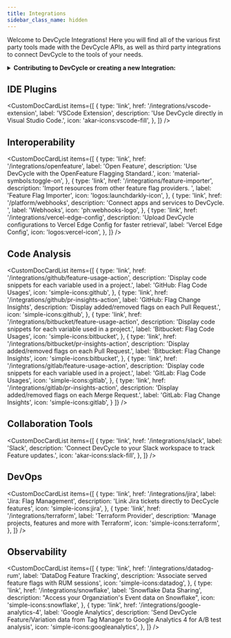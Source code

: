 ```yaml
---
title: Integrations
sidebar_class_name: hidden
---
```



Welcome to DevCycle Integrations! Here you will find all of the various first party tools made with the
DevCycle APIs, as well as third party integrations to connect DevCycle to the tools of your needs.

<details>
  <summary>
    <b>
      <i className="fas fa-arrows-alt"></i> Contributing to DevCycle or creating
      a new Integration:
    </b>
  </summary>
  <div>
    <p>
      If you would like to contribute to an existing integration or tool, all of
      DevCycle's tools and integrations are{' '}
      <a href="https://github.com/devcycleHQ">
        open source on the DevCycle Github repository.
      </a>
    </p>
    <p>
      Further, if you'd like to create a new tool or integration, a great
      starting point is <a href="/management-api/">DevCycle's Management API</a>{' '}
      which allows you to modify and interact with features and more within a
      DevCycle project, as well as the{' '}
      <a href="/bucketing-api/">DevCycle Bucketing API</a> which is used to
      serve users features and variables (and powers the DevCycle SDKs!)
    </p>
  </div>
</details>

## IDE Plugins

<CustomDocCardList
  items={[
    {
      type: 'link',
      href: '/integrations/vscode-extension',
      label: 'VSCode Extension',
      description: 'Use DevCycle directly in Visual Studio Code.',
      icon: 'akar-icons:vscode-fill',
    },
  ]}
/>

## Interoperability

<CustomDocCardList
  items={[
    {
      type: 'link',
      href: '/integrations/openfeature',
      label: 'Open Feature',
      description: 'Use DevCycle with the OpenFeature Flagging Standard.',
      icon: 'material-symbols:toggle-on',
    },
    {
      type: 'link',
      href: '/integrations/feature-importer',
      description: 'Import resources from other feature flag providers. ',
      label: 'Feature Flag Importer',
      icon: 'logos:launchdarkly-icon',
    },
    {
      type: 'link',
      href: '/platform/webhooks',
      description: 'Connect apps and services to DevCycle. ',
      label: 'Webhooks',
      icon: 'ph:webhooks-logo',
    },
    {
      type: 'link',
      href: '/integrations/vercel-edge-config',
      description: 'Upload DevCycle configurations to Vercel Edge Config for faster retrieval',
      label: 'Vercel Edge Config',
      icon: 'logos:vercel-icon',
    },
  ]}
/>

## Code Analysis
<CustomDocCardList
  items={[
    {
      type: 'link',
      href: '/integrations/github/feature-usage-action',
      description: 'Display code snippets for each variable used in a project.',
      label: 'GitHub: Flag Code Usages',
      icon: 'simple-icons:github',
    },
    {
      type: 'link',
      href: '/integrations/github/pr-insights-action',
      label: 'GitHub: Flag Change Insights',
      description: 'Display added/removed flags on each Pull Request.',
      icon: 'simple-icons:github',
    },
    {
      type: 'link',
      href: '/integrations/bitbucket/feature-usage-action',
      description: 'Display code snippets for each variable used in a project.',
      label: 'Bitbucket: Flag Code Usages',
      icon: 'simple-icons:bitbucket',
    },
    {
      type: 'link',
      href: '/integrations/bitbucket/pr-insights-action',
      description: 'Display added/removed flags on each Pull Request.',
      label: 'Bitbucket: Flag Change Insights',
      icon: 'simple-icons:bitbucket',
    },
    {
      type: 'link',
      href: '/integrations/gitlab/feature-usage-action',
      description: 'Display code snippets for each variable used in a project.',
      label: 'GitLab: Flag Code Usages',
      icon: 'simple-icons:gitlab',
    },
    {
      type: 'link',
      href: '/integrations/gitlab/pr-insights-action',
      description: 'Display added/removed flags on each Merge Request.',
      label: 'GitLab: Flag Change Insights',
      icon: 'simple-icons:gitlab',
    }
  ]}
/>

## Collaboration Tools

<CustomDocCardList
  items={[
    {
      type: 'link',
      href: '/integrations/slack',
      label: 'Slack',
      description: 'Connect DevCycle to your Slack workspace to track Feature updates.',
      icon: 'akar-icons:slack-fill',
    },
  ]}
/>
## DevOps

<CustomDocCardList
  items={[
    {
      type: 'link',
      href: '/integrations/jira',
      label: 'Jira: Flag Management',
      description: 'Link Jira tickets directly to DecCycle features',
      icon: 'simple-icons:jira',
    },
    {
      type: 'link',
      href: '/integrations/terraform',
      label: 'Terraform Provider',
      description: 'Manage projects, features and more with Terraform',
      icon: 'simple-icons:terraform',
    },
  ]}
/>

## Observability

<CustomDocCardList
  items={[
    {
      type: 'link',
      href: '/integrations/datadog-rum',
      label: 'DataDog Feature Tracking',
      description: 'Associate served feature flags with RUM sessions',
      icon: 'simple-icons:datadog',
    },
    {
      type: 'link',
      href: '/integrations/snowflake',
      label: 'Snowflake Data Sharing',
      description: "Access your Organziation's Event data on Snowflake",
      icon: 'simple-icons:snowflake',
    },
    {
      type: 'link',
      href: '/integrations/google-analytics-4',
      label: 'Google Analytics',
      description:
        'Send DevCycle Feature/Variation data from Tag Manager to Google Analytics 4 for A/B test analysis',
      icon: 'simple-icons:googleanalytics',
    },
  ]}
/>
